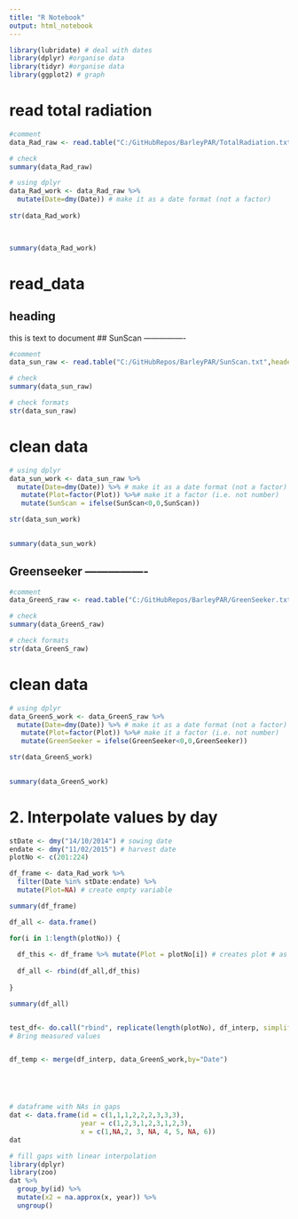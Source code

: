 ```yaml
---
title: "R Notebook"
output: html_notebook
---
```


```r
library(lubridate) # deal with dates
library(dplyr) #organise data
library(tidyr) #organise data
library(ggplot2) # graph
```
# read total radiation
```r
#comment
data_Rad_raw <- read.table("C:/GitHubRepos/BarleyPAR/TotalRadiation.txt",header = TRUE)

# check
summary(data_Rad_raw)
```
```r
# using dplyr
data_Rad_work <- data_Rad_raw %>%
  mutate(Date=dmy(Date)) # make it as a date format (not a factor)
   
str(data_Rad_work)   

  
```

```r
summary(data_Rad_work)
```

# read_data
## heading
this is text to document
## SunScan ----------------

```r
#comment
data_sun_raw <- read.table("C:/GitHubRepos/BarleyPAR/SunScan.txt",header = TRUE)

# check
summary(data_sun_raw)
```

```r
# check formats
str(data_sun_raw)
```


# clean data

```r
# using dplyr
data_sun_work <- data_sun_raw %>%
  mutate(Date=dmy(Date)) %>% # make it as a date format (not a factor)
   mutate(Plot=factor(Plot)) %>%# make it a factor (i.e. not number)
   mutate(SunScan = ifelse(SunScan<0,0,SunScan))

str(data_sun_work)    
  
```



```r
summary(data_sun_work)
```

## Greenseeker ----------------

```r
#comment
data_GreenS_raw <- read.table("C:/GitHubRepos/BarleyPAR/GreenSeeker.txt",header = TRUE)

# check
summary(data_GreenS_raw)
```

```r
# check formats
str(data_GreenS_raw)
```


# clean data

```r
# using dplyr
data_GreenS_work <- data_GreenS_raw %>%
  mutate(Date=dmy(Date)) %>% # make it as a date format (not a factor)
   mutate(Plot=factor(Plot)) %>%# make it a factor (i.e. not number)
   mutate(GreenSeeker = ifelse(GreenSeeker<0,0,GreenSeeker))

str(data_GreenS_work)    
  
```
```r
summary(data_GreenS_work)
```

# 2. Interpolate values by day

```r


stDate <- dmy("14/10/2014") # sowing date
endate <- dmy("11/02/2015") # harvest date  
plotNo <- c(201:224)

df_frame <- data_Rad_work %>%
  filter(Date %in% stDate:endate) %>%
  mutate(Plot=NA) # create empty variable

summary(df_frame)

df_all <- data.frame()

for(i in 1:length(plotNo)) {
  
  df_this <- df_frame %>% mutate(Plot = plotNo[i]) # creates plot # as i index from plotNo
  
  df_all <- rbind(df_all,df_this)
  
}

summary(df_all)


test_df<- do.call("rbind", replicate(length(plotNo), df_interp, simplify = FALSE))
# Bring measured values


df_temp <- merge(df_interp, data_GreenS_work,by="Date")





# dataframe with NAs in gaps
dat <- data.frame(id = c(1,1,1,2,2,2,3,3,3), 
                  year = c(1,2,3,1,2,3,1,2,3), 
                  x = c(1,NA,2, 3, NA, 4, 5, NA, 6))
dat

# fill gaps with linear interpolation
library(dplyr)
library(zoo)
dat %>% 
  group_by(id) %>% 
  mutate(x2 = na.approx(x, year)) %>% 
  ungroup()


```

